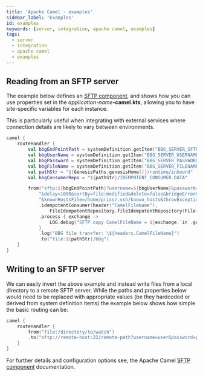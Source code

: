 ```yaml
---
title: 'Apache Camel - examples'
sidebar_label: 'Examples'
id: examples
keywords: [server, integration, apache camel, examples]
tags:
  - server
  - integration
  - apache camel
  - examples
---
```


## Reading from an SFTP server

The example below defines an [SFTP component](https://camel.apache.org/components/3.16.x/sftp-component.html), and shows how you can use properties set in the _application-name_**-camel.kts**, allowing you to have site-specific variables for each instance.

This is particularly useful when integrating with external services where connection details are likely to vary between environments.

```kotlin
camel {
    routeHandler {
        val bbgEndPointPath = systemDefinition.getItem("BBG_SERVER_SFTP")
        val bbgUserName = systemDefinition.getItem("BBG_SERVER_USERNAME")
        val bbgPassword = systemDefinition.getItem("BBG_SERVER_PASSWORD")
        val bbgFileName = systemDefinition.getItem("BBG_SERVER_FILENAME")
        val pathStr = "${GenesisPaths.genesisHome()}/runtime/inbound"
        val bbgConsumerRepo = "${pathStr}/IDEMPOTENT_CONSUMER.DATA"

        from("sftp:${bbgEndPointPath}?username=${bbgUserName}&password=${bbgPassword}&include=$${bbgFileName}" +
            "&delay=1000&sortBy=file:modified&delete=false&bridgeErrorHandler=true" +
            "&knownHostsFile=/home/priss/.ssh/known_hosts&throwExceptionOnConnectFailed=true&stepwise=false")
            .idempotentConsumer(header("CamelFileName"),
                FileIdempotentRepository.fileIdempotentRepository(File(bbgConsumerRepo), 300000, 15000000))
            .process { exchange ->
                LOG.debug("SFTP copy CamelFileName = ${exchange.`in`.getHeader("CamelFileNameOnly").toString()}")
            }
            .log("BBG file transfer: \${headers.CamelFileName}")
            .to("file:${pathStr}/bbg")
    }
}
```

## Writing to an SFTP server

We can easily invert the above example and instead write files from a local directory to a remote SFTP server.
While the paths and properties below would need to be replaced with appropriate values (be they hardcoded or derived from system definition items) the example below shows how simple the basic routing can be:

```kotlin
camel {
    routeHandler {
        from("file:/directory/to/watch")
        .to("sftp://remote-host:22/remote-path?username=user&password=pass")
    }
}
```

For further details and configuration options see, the Apache Camel [SFTP component](https://camel.apache.org/components/sftp-component.html) documentation.
